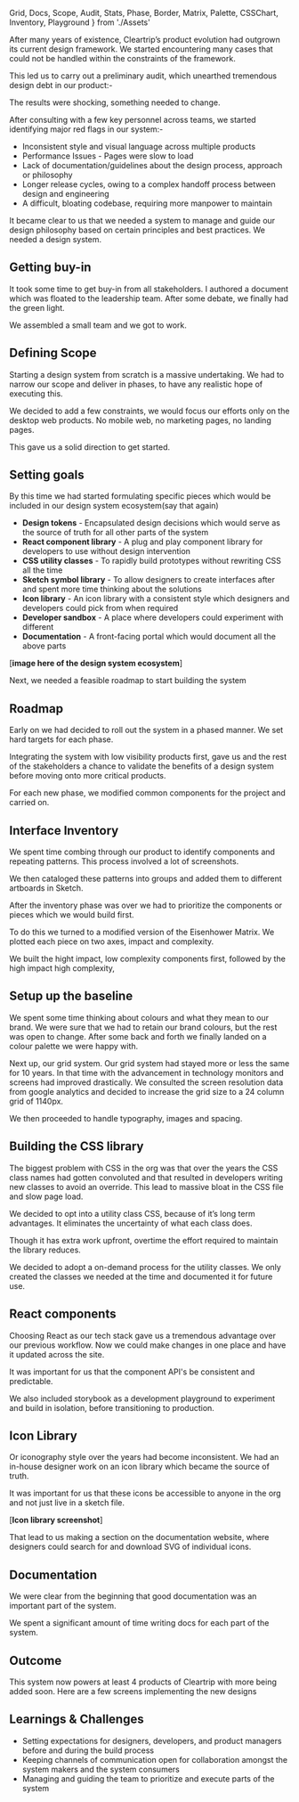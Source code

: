   Grid,
  Docs,
  Scope,
  Audit,
  Stats,
  Phase,
  Border,
  Matrix,
  Palette,
  CSSChart,
  Inventory,
  Playground
} from './Assets'

After many years of existence, Cleartrip’s product evolution had outgrown its current design framework. We started encountering many cases that could not be handled within the constraints of the framework.

This led us to carry out a preliminary audit, which unearthed tremendous design debt in our product:-

<Stats />

The results were shocking, something needed to change.

<Audit />

After consulting with a few key personnel across teams, we started identifying major red flags in our system:-

- Inconsistent style and visual language across multiple products
- Performance Issues - Pages were slow to load
- Lack of documentation/guidelines about the design process, approach or philosophy
- Longer release cycles, owing to a complex handoff process between design and engineering
- A difficult, bloating codebase, requiring more manpower to maintain

It became clear to us that we needed a system to manage and guide our design philosophy based on certain principles and best practices. We needed a design system.

## Getting buy-in

It took some time to get buy-in from all stakeholders. I authored a document which was floated to the leadership team.
After some debate, we finally had the green light.

We assembled a small team and we got to work.

## Defining Scope

Starting a design system from scratch is a massive undertaking. We had to narrow our scope and deliver in phases, to have any realistic hope of executing this.

We decided to add a few constraints, we would focus our efforts only on the desktop web products. No mobile web, no marketing pages, no landing pages.

<Scope />

This gave us a solid direction to get started.

## Setting goals

By this time we had started formulating specific pieces which would be included in our design system ecosystem(say that again)

- **Design tokens** - Encapsulated design decisions which would serve as the source of truth for all other parts of the system
- **React component library** - A plug and play component library for developers to use without design intervention
- **CSS utility classes** - To rapidly build prototypes without rewriting CSS all the time
- **Sketch symbol library** - To allow designers to create interfaces after and spent more time thinking about the solutions
- **Icon library** - An icon library with a consistent style which designers and developers could pick from when required
- **Developer sandbox** - A place where developers could experiment with different
- **Documentation** - A front-facing portal which would document all the above parts

[**image here of the design system ecosystem**]

Next, we needed a feasible roadmap to start building the system

## Roadmap

Early on we had decided to roll out the system in a phased manner. We set hard targets for each phase.

<Phase />

Integrating the system with low visibility products first, gave us and the rest of the stakeholders a chance to validate the benefits of a design system before moving onto more critical products.

For each new phase, we modified common components for the project and carried on.

## Interface Inventory

We spent time combing through our product to identify components and repeating patterns. This process involved a lot of screenshots.

We then cataloged these patterns into groups and added them to different artboards in Sketch.

<Inventory />

After the inventory phase was over we had to prioritize the components or pieces which we would build first.

To do this we turned to a modified version of the Eisenhower Matrix. We plotted each piece on two axes, impact and complexity.

<Matrix />

We built the hight impact, low complexity components first, followed by the high impact high complexity,

## Setup up the baseline

We spent some time thinking about colours and what they mean to our brand. We were sure that we had to retain our brand colours, but the rest was open to change. After some back and forth we finally landed on a colour palette we were happy with.

<Palette />

Next up, our grid system. Our grid system had stayed more or less the same for 10 years. In that time with the advancement in technology monitors and screens had improved drastically. We consulted the screen resolution data from google analytics and decided to increase the grid size to a 24 column grid of 1140px.

<Grid />

We then proceeded to handle typography, images and spacing.

## Building the CSS library

The biggest problem with CSS in the org was that over the years the CSS class names had gotten convoluted and that resulted in developers writing new classes to avoid an override. This lead to massive bloat in the CSS file and slow page load.

We decided to opt into a utility class CSS, because of it’s long term advantages. It eliminates the uncertainty of what each class does.

<CSSChart />

Though it has extra work upfront, overtime the effort required to maintain the library reduces.

<Border />

We decided to adopt a on-demand process for the utility classes. We only created the classes we needed at the time and documented it for future use.

## React components

Choosing React as our tech stack gave us a tremendous advantage over our previous workflow. Now we could make changes in one place and have it updated across the site.

It was important for us that the component API's be consistent and predictable.

<Playground />

We also included storybook as a development playground to experiment and build in isolation, before transitioning to production.

## Icon Library

Or iconography style over the years had become inconsistent. We had an in-house designer work on an icon library which became the source of truth.

It was important for us that these icons be accessible to anyone in the org and not just live in a sketch file.

[**Icon library screenshot**]

That lead to us making a section on the documentation website, where designers could search for and download SVG of individual icons.

## Documentation

We were clear from the beginning that good documentation was an important part of the system.

<Docs />

We spent a significant amount of time writing docs for each part of the system.

## Outcome

This system now powers at least 4 products of Cleartrip with more being added soon. Here are a few screens implementing the new designs

## Learnings & Challenges

- Setting expectations for designers, developers, and product managers before and during the build process
- Keeping channels of communication open for collaboration amongst the system makers and the system consumers
- Managing and guiding the team to prioritize and execute parts of the system
